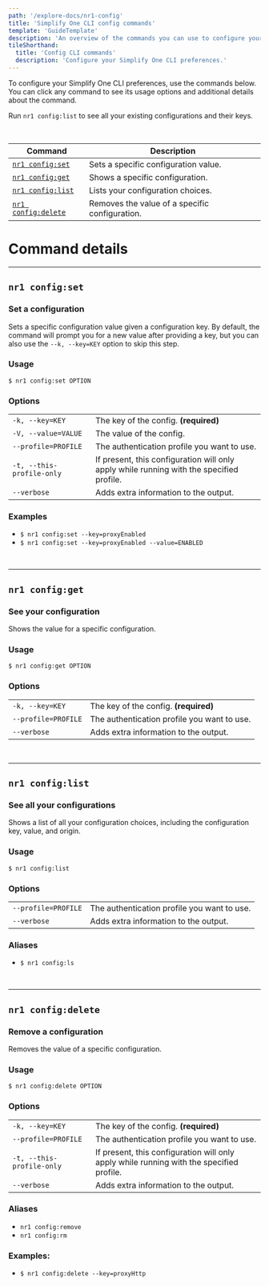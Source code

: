 ```yaml
---
path: '/explore-docs/nr1-config'
title: 'Simplify One CLI config commands'
template: 'GuideTemplate'
description: 'An overview of the commands you can use to configure your Simplify One CLI preferences.'
tileShorthand:
  title: 'Config CLI commands'
  description: 'Configure your Simplify One CLI preferences.'
---
```


<Intro>

To configure your Simplify One CLI preferences, use the commands below. You can click any command to see its usage options and additional details about the command.

Run `nr1 config:list` to see all your existing configurations and their keys.

</Intro>

<br />

| Command                                  | Description                                    |
| ---------------------------------------- | ---------------------------------------------- |
| [`nr1 config:set`](#nr1-configset)       | Sets a specific configuration value.           |
| [`nr1 config:get`](#nr1-configget)       | Shows a specific configuration.                |
| [`nr1 config:list`](#nr1-configlist)     | Lists your configuration choices.              |
| [`nr1 config:delete`](#nr1-configdelete) | Removes the value of a specific configuration. |

# Command details

---

## `nr1 config:set`

### Set a configuration

Sets a specific configuration value given a configuration key. By default, the command will prompt you for a new value after providing a key, but you can also use the `--k, --key=KEY` option to skip this step.

### Usage

`$ nr1 config:set OPTION`

### Options

|                           |                                                                                          |
| ------------------------- | ---------------------------------------------------------------------------------------- |
| `-k, --key=KEY`           | The key of the config. **(required)**                                                    |
| `-V, --value=VALUE`       | The value of the config.                                                                 |
| `--profile=PROFILE`       | The authentication profile you want to use.                                              |
| `-t, --this-profile-only` | If present, this configuration will only apply while running with the specified profile. |
| `--verbose`               | Adds extra information to the output.                                                    |

### Examples

- `$ nr1 config:set --key=proxyEnabled`
- `$ nr1 config:set --key=proxyEnabled --value=ENABLED`

<br />

---

## `nr1 config:get`

### See your configuration

Shows the value for a specific configuration.

### Usage

`$ nr1 config:get OPTION`

### Options

|                     |                                             |
| ------------------- | ------------------------------------------- |
| `-k, --key=KEY`     | The key of the config. **(required)**       |
| `--profile=PROFILE` | The authentication profile you want to use. |
| `--verbose`         | Adds extra information to the output.       |

<br />

---

## `nr1 config:list`

### See all your configurations

Shows a list of all your configuration choices, including the configuration key, value, and origin.

### Usage

`$ nr1 config:list`

### Options

|                     |                                             |
| ------------------- | ------------------------------------------- |
| `--profile=PROFILE` | The authentication profile you want to use. |
| `--verbose`         | Adds extra information to the output.       |

### Aliases

- `$ nr1 config:ls`

<br />

---

## `nr1 config:delete`

### Remove a configuration

Removes the value of a specific configuration.

### Usage

`$ nr1 config:delete OPTION`

### Options

|                           |                                                                                          |
| ------------------------- | ---------------------------------------------------------------------------------------- |
| `-k, --key=KEY`           | The key of the config. **(required)**                                                    |
| `--profile=PROFILE`       | The authentication profile you want to use.                                              |
| `-t, --this-profile-only` | If present, this configuration will only apply while running with the specified profile. |
| `--verbose`               | Adds extra information to the output.                                                    |

### Aliases

- `nr1 config:remove`
- `nr1 config:rm`

### Examples:

- `$ nr1 config:delete --key=proxyHttp`
